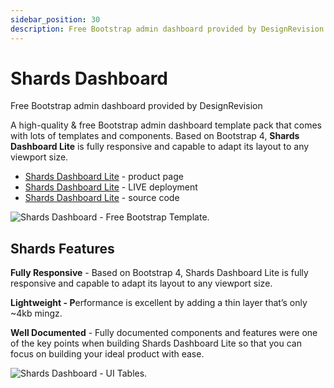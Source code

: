 ```yaml
---
sidebar_position: 30
description: Free Bootstrap admin dashboard provided by DesignRevision
---
```


# Shards Dashboard

<SubHeading>Free Bootstrap admin dashboard provided by DesignRevision</SubHeading>

A high-quality & free Bootstrap admin dashboard template pack that comes with lots of templates and components. Based on Bootstrap 4, **Shards Dashboard Lite** is fully responsive and capable to adapt its layout to any viewport size.

- [Shards Dashboard Lite](https://designrevision.com/downloads/shards-dashboard-lite/) - product page
- [Shards Dashboard Lite](https://designrevision.com/demo/shards-dashboard-lite/) - LIVE deployment
- [Shards Dashboard Lite](https://github.com/DesignRevision/shards-dashboard) - source code

![Shards Dashboard - Free Bootstrap Template.](../../../static/assets/shards-dashboard.jpg)

## Shards Features

**Fully Responsive** - Based on Bootstrap 4, Shards Dashboard Lite is fully responsive and capable to adapt its layout to any viewport size.

**Lightweight - P**erformance is excellent by adding a thin layer that’s only \~4kb mingz.

**Well Documented** - Fully documented components and features were one of the key points when building Shards Dashboard Lite so that you can focus on building your ideal product with ease.

![Shards Dashboard - UI Tables.](../../../static/assets/shards-dashboard-ui-tables.jpg)
